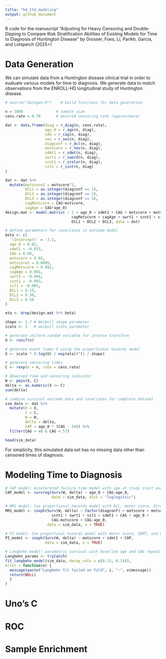 ```yaml
---
title: "hd_ttd_modeling"
output: github_document
---
```


R code for the manuscript "Adjusting for Heavy Censoring and Double-Dipping to Compare Risk Stratification Abilities of Existing Models for Time to Diagnosis of Huntington Disease" by Grosser, Foes, Li, Parikh, Garcia, and Lotspeich (2025+)

# Data Generation
We can simulate data from a Huntington disease clinical trial in order to evaluate various models for time to diagnosis. We generate data to match observations from the ENROLL-HD longitudinal study of Huntington disease. 

```r
# source("datagen.R")    # build functions for data generation

n = 1000               # sample size
cens.rate = 0.78       # desired censoring rate (approximate)

dat <- data.frame(diag = r_diag(n, cens.rate),
                  age_0 = r_age(n, diag),
                  CAG = r_cag(n, diag),
                  sex = r_sex(n, diag),
                  diagconf = r_dcl(n, diag),
                  motscore = r_tms(n, diag),
                  sdmt1 = r_sdmt(n, diag),
                  swrt1 = r_sword(n, diag),
                  scnt1 = r_scolor(n, diag),
                  sit1 = r_sint(n, diag)
)

dat <- dat %>%
  mutate(motscore2 = motscore^2,
         DCL1 = as.integer(diagconf == 1),
         DCL2 = as.integer(diagconf == 2),
         DCL3 = as.integer(diagconf == 3),
         cagMotscore = CAG*motscore,
         cagAge = CAG*age_0)
design.mat <- model.matrix( ~ 1 + age_0 + sdmt1 + CAG + motscore + motscore2 +
                              cagMotscore + cagAge + swrt1 + scnt1 + sit1 +
                              DCL1 + DCL2 + DCL3, data = dat)

# define parameters for covariates in outcome model
beta <- c(
  `(Intercept)` = -3.2,
  age_0 = 0.02,
  sdmt1 = -0.015,
  CAG = 0.08,
  motscore = 0.03,
  motscore2 = 0.0005,
  cagMotscore = 0.002,
  cagAge = 0.001,
  swrt1 = -0.004,
  scnt1 = -0.003,
  sit1 = -0.005,
  DCL1 = 0.15,
  DCL2 = 0.30,
  DCL3 = 0.50
)

eta <- drop(design.mat %*% beta)

shape <- 1.7 # Weibull shape parameter
scale <- 3   # weibull scale parameter

# generate uniform random variable for inverse transform
U <- runif(n)

# generate event times X using the proportional hazards model
X <- scale * (-log(U) / exp(eta))^(1 / shape)

# generate censoring times
C <- rexp(n = n, rate = cens.rate)

# Observed time and censoring indicator
W <- pmin(X, C)
delta <- as.numeric(X <= C)
sum(delta)

# combine survival outcome data and covariates for complete dataset
sim_data <- dat %>%
  mutate(X = X,
         C = C,
         W = W,
         delta = delta,
         CAP = age_0 * (CAG - 34)) %>%
  filter(CAG > 40 & CAG < 57)

head(sim_data)


```

For simplicity, this simulated data set has no missing data other than censored times of diagnosis. 

# Modeling Time to Diagnosis

```r
# CAP model: Accelerated failure time model with age at study start and CAG repeat number (and their interaction) as covariates
CAP_model <- survreg(Surv(W, delta) ~ age_0 + CAG:age_0,
                     data = sim_data, dist = "loglogistic")

# MRS model: Cox proportional hazards model with DCL, motor score, Stroop number, Stroop word, Stroop interference, SDMT, CAG repeat number, age at study start as covariates
MRS_model <- coxph(Surv(W, delta) ~ factor(diagconf) + motscore + motscore2 +
                     scnt1 + swrt1 + sit1 + sdmt1 + CAG + age_0 +
                     CAG:motscore + CAG:age_0,
                   data = sim_data, x = TRUE)

# PI model: Cox proportinal hazards model with motor score, SDMT, and CAG repeat number age product as covariates 
PI_model <- coxph(Surv(W, delta) ~ motscore + sdmt1 + CAP,
                  data = sim_data, x = TRUE)

# Langbehn model: parametric survival with baseline age and CAG repeat number as covariates
Langbehn_params <- tryCatch(
fit_langbehn_model(sim_data, decay_vals = c(0.13, 0.14)),
error = function(e) {
  message(paste("Langbehn fit failed on fold", i, ":", e$message))
  return(NULL)
  }
)

```

# Uno's C

# ROC

# Sample Enrichment



